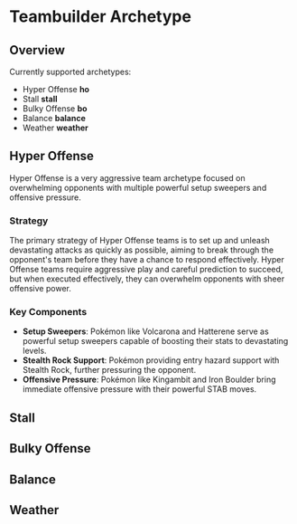 

# Teambuilder Archetype

## Overview

Currently supported archetypes:

- Hyper Offense **ho**
- Stall **stall**
- Bulky Offense **bo**
- Balance **balance**
- Weather **weather**

## Hyper Offense

Hyper Offense is a very aggressive team archetype focused on overwhelming opponents with multiple powerful setup sweepers and offensive pressure.

### Strategy

The primary strategy of Hyper Offense teams is to set up and unleash devastating attacks as quickly as possible,
aiming to break through the opponent's team before they have a chance to respond effectively.
Hyper Offense teams require aggressive play and careful prediction to succeed,
but when executed effectively, they can overwhelm opponents with sheer offensive power.

### Key Components

- **Setup Sweepers**: Pokémon like Volcarona and Hatterene serve as powerful setup sweepers capable of boosting their stats to devastating levels.
- **Stealth Rock Support**: Pokémon providing entry hazard support with Stealth Rock, further pressuring the opponent.
- **Offensive Pressure**: Pokémon like Kingambit and Iron Boulder bring immediate offensive pressure with their powerful STAB moves.

## Stall

## Bulky Offense

## Balance

## Weather
